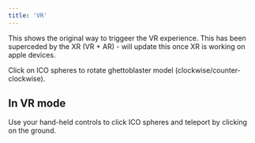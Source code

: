 ```yaml
---
title: 'VR'
---
```


This shows the original way to triggeer the VR experience. This has been
superceded by the XR (VR + AR) - will update this once XR is working on apple
devices.

Click on ICO spheres to rotate ghettoblaster model
(clockwise/counter-clockwise).

## In VR mode

Use your hand-held controls to click ICO spheres and teleport by clicking on the
ground.

<code src="./VRScene.tsx" />
